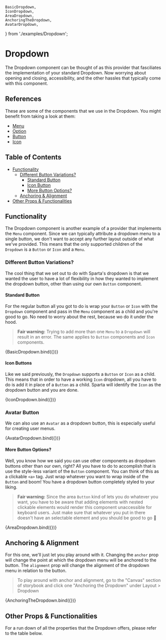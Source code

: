
    BasicDropdown,
    IconDropdown,
    AreaDropdown,
    AnchoringTheDropdown,
    AvatarDropdown,
} from './examples/Dropdown';

<Meta title="Layout/Dropdown" component={Dropdown} />

# Dropdown

The Dropdown component can be thought of as this provider that fasciliates the implementation of
your standard Dropdown. Now worrying about opening and closing, accessibility, and the other
hassles that typically come with this component.

## References

These are some of the components that we use in the Dropdown. You might benefit from taking a look
at them:

-   [Menu](?path=/docs/interfacing-menu--listbox-menu)
-   [Option](?path=/docs/interfacing-option--default)
-   [Button](?path=/docs/layout-button--standard-button)
-   [Icon](?path=/docs/layout-icon--default)

## Table of Contents

-   [Functionality](#functionality)
    -   [Different Button Variations?](#different-button-variations)
        -   [Standard Button](#standard-button)
        -   [Icon Button](#icon-button)
        -   [More Button Options?](#more-button-options)
    -   [Anchoring & Alignment](#anchoring--alignment)
-   [Other Props & Functionalities](#other-props--functionalities)

## Functionality

The Dropdown component is another example of a provider that implements the `Menu` component. Since
we can typically attribute a dropdown menu to a single button, we don't want to accept any further
layout outside of what we've provided. This means that the only supported children of the `Dropdown`
is a `Button` or `Icon` and a `Menu`.

### Different Button Variations?

The cool thing that we set out to do with Sparta's dropdown is that we wanted the user to have a
lot of flexibility in how they wanted to implement the dropdown button, other than using our own
`Button` component.

#### Standard Button

For the regular button all you got to do is wrap your `Button` or `Icon` with the `Dropdown`
component and pass in the `Menu` component as a child and you're good to go. No need to worry
about the rest, because wo do it under the hood.

> **Fair warning:** Trying to add more than one `Menu` to a `Dropdown` will result in an error.
> The same applies to `Button` components and `Icon` components.

<Canvas>
    <Story name="Basic Dropdown" height="150px">
        {BasicDropdown.bind({})}
    </Story>
</Canvas>

#### Icon Buttons

Like we said previously, the `Dropdown` supports a `Button` or `Icon` as a child. This means that
in order to have a working `Icon` dropdown, all you have to do is add it in place of a `Button`
as a child. Sparta will identify the `Icon` as the dropdown button and you are done.

<Canvas>
    <Story name="Icon Dropdown" height="150px">
        {IconDropdown.bind({})}
    </Story>
</Canvas>

### Avatar Button

We can also use an `Avatar` as a dropdown button, this is especially useful for creating user menus.

<Canvas>
    <Story name="Avatar Dropdown" height="150px">
        {AvatarDropdown.bind({})}
    </Story>
</Canvas>

#### More Button Options?

Well, you know how we said you can use other components as dropdown buttons other than our own, right?
All you have to do to accomplish that is use the style-less variant of the `Button` component. You can
think of this as a clickable `<a>` tag. Just wrap whatever you want to wrap inside of the `Button` and
boom! You have a dropdown button completely styled to your liking.

> **Fair warning:** Since the area `Button` kind of lets you do whatever you want, you have to be aware
> that adding elements with nested clickable elements would render this component unaccessible for
> keyboard users. Just make sure that whatever you put in there doesn't have an selectable element
> and you should be good to go 🙂

<Canvas>
    <Story name="Area Dropdown" height="150px">
        {AreaDropdown.bind({})}
    </Story>
</Canvas>

## Anchoring & Alignment

For this one, we'll just let you play around with it. Changing the `anchor` prop will change the
point at which the dropdown menu will be anchored to the button. The `alignment` prop will change
the alignment of the dropdown menu in relation to the button.

> To play around with anchor and alignment, go to the "Canvas" section of storybook and click one
> "Anchoring the Dropdown" under Layout > Dropdown

<Canvas>
    <Story name="Anchoring the Dropdown" height="400px">
        {AnchoringTheDropdown.bind({})}
    </Story>
</Canvas>

## Other Props & Functionalities

For a run down of all the properties that the Dropdown offers, please refer to the table below.

<ArgsTable of={Dropdown} />
